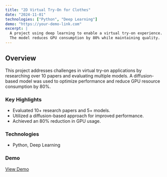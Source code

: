 ```yaml
---
title: "2D Virtual Try-On for Clothes"
date: "2024-11-01"
technologies: ["Python", "Deep Learning"]
demo: "https://your-demo-link.com"
excerpt: |
  A project using deep learning to enable a virtual try-on experience.
  The model reduces GPU consumption by 80% while maintaining quality.
---
```


## Overview

This project addresses challenges in virtual try-on applications by researching over 10 papers and evaluating multiple models. A diffusion-based model was used to optimize performance and reduce GPU resource consumption by 80%.

### Key Highlights

- Evaluated 10+ research papers and 5+ models.
- Utilized a diffusion-based approach for improved performance.
- Achieved an 80% reduction in GPU usage.

### Technologies

- Python, Deep Learning

### Demo

[View Demo](https://your-demo-link.com)
